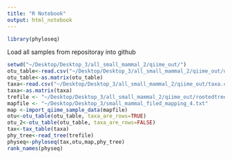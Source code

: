 ```yaml
---
title: "R Notebook"
output: html_notebook
---
```

```r
library(phyloseq)
```

Load all samples from repositoray into github
```r
setwd("~/Desktop/Desktop_3/all_small_mammal_2/qiime_out/")
otu_table<-read.csv("~/Desktop/Desktop_3/all_small_mammal_2/qiime_out/otu.csv", sep=",",row.names=1)
otu_table<-as.matrix(otu_table)
taxa<-read.csv("~/Desktop/Desktop_3/all_small_mammal_2/qiime_out/taxa.csv", sep=",",row.names=1)
taxa<-as.matrix(taxa)
trefile <- "~/Desktop/Desktop_3/all_small_mammal_2/qiime_out/rootedtree.nwk"
mapfile <- "~/Desktop/Desktop_3/small_mammal_filed_mapping_4.txt"
map <-import_qiime_sample_data(mapfile)
otu<-otu_table(otu_table, taxa_are_rows=TRUE)
otu_2<-otu_table(otu_table, taxa_are_rows=FALSE)
tax<-tax_table(taxa)
phy_tree<-read_tree(trefile)
physeq<-phyloseq(tax,otu,map,phy_tree)
rank_names(physeq)
```
```r

```

